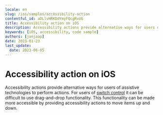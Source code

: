 ```yaml
---
locale: en
slug: /ios/samples/accessibility-action
contentful_id: aDLlvHRKDdYmyFQcgRvUG
title: Accessibility action on iOS
description: Accessibility actions provide alternative ways for users of assistive technologies to perform actions.
keywords: [iOS, accessibility, code sample]
authors: [janjaap]
date: 2023-01-23
last_update:
  date: 2023-06-05
---
```


# Accessibility action on iOS

Accessibility actions provide alternative ways for users of assistive technologies to perform actions. For users of [switch control](https://appt.org/en/docs/ios/features/switch-control) it can be difficult to use drag-and-drop functionality. This functionality can be made more accessible by providing accessibility actions to move items up and down.

<CodeSample id="accessibility-action" framework="ios" locale="en"/>
